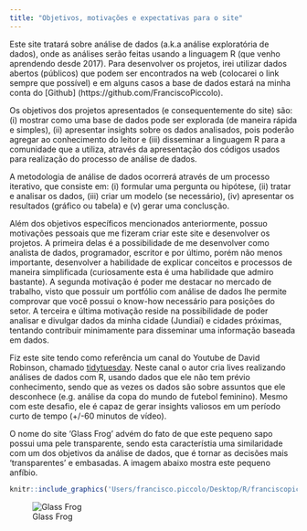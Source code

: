 ```yaml
---
title: "Objetivos, motivações e expectativas para o site"
---
```


Este site tratará sobre análise de dados (a.k.a análise exploratória de dados), onde  as análises serão feitas usando a linguagem R (que venho aprendendo desde 2017). Para desenvolver os projetos, irei utilizar dados abertos (públicos) que podem ser encontrados na web (colocarei o link sempre que possível) e em alguns casos a base de dados estará na minha conta do [Github] (https://github.com/FranciscoPiccolo). 

Os objetivos dos projetos apresentados (e consequentemente do site) são: (i) mostrar como uma base de dados pode ser explorada (de maneira rápida e simples), (ii) apresentar insights sobre os dados analisados, pois poderão agregar ao conhecimento do leitor e (iii) disseminar a linguagem R para a comunidade que a utiliza, através da apresentação dos códigos usados para realização do processo de análise de dados. 

A metodologia de análise de dados ocorrerá através de um processo iterativo, que consiste em: (i) formular uma pergunta ou hipótese, (ii) tratar e analisar os dados, (iii) criar um modelo (se necessário), (iv) apresentar os resultados (gráfico ou tabela) e (v) gerar uma conclusção.

Além dos objetivos específicos mencionados anteriormente, possuo motivações pessoais que me fizeram criar este site e desenvolver os projetos. A primeira delas é a possibilidade de me desenvolver como analista de dados, programador, escritor e por último, porém não menos importante, desenvolver a habilidade de explicar conceitos e processos de maneira simplificada (curiosamente esta é uma habilidade que admiro bastante). A segunda motivação é poder me destacar no mercado de trabalho, visto que possuir um portfólio com análise de dados lhe permite comprovar que você possui o know-how necessário para posições do setor. A terceira e última motivação reside na possibilidade de poder analisar e divulgar dados da minha cidade (Jundiaí) e cidades próximas, tentando contribuir minimamente para disseminar uma informação baseada em dados.

Fiz este site tendo como referência um canal do Youtube de David Robinson, chamado [tidytuesday](https://www.youtube.com/channel/UCeiiqmVK07qhY-wvg3IZiZQ). Neste canal o autor cria lives realizando análises de dados com R, usando dados que ele não tem prévio conhecimento, sendo que as vezes os dados são sobre assuntos que ele desconhece (e.g. análise da copa do mundo de futebol feminino). Mesmo com este desafio, ele é capaz de gerar insights valiosos em um período curto de tempo (+/-60 minutos de vídeo).

O nome do site 'Glass Frog' advém do fato de que este pequeno sapo possui uma pele transparente, sendo esta característia uma similaridade com um dos objetivos da análise de dados, que é tornar as decisões mais 'transparentes' e embasadas. A imagem abaixo mostra este pequeno anfíbio.


```r
knitr::include_graphics('Users/francisco.piccolo/Desktop/R/franciscopiccolo.github.io/site_images/glass_frog.png')
```

![Glass Frog](/Users/francisco.piccolo/Desktop/R/franciscopiccolo.github.io/site_images/glass_frog.png)


